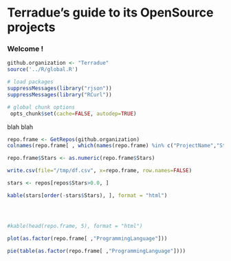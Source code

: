 # Terradue's guide to its OpenSource projects 


### Welcome !

```r

github.organization <- "Terradue"
source('../R/global.R')

# load packages
suppressMessages(library("rjson"))
suppressMessages(library("RCurl"))  

# global chunk options
 opts_chunk$set(cache=FALSE, autodep=TRUE)
```

blah blah

```r

repo.frame <- GetRepos(github.organization)
colnames(repo.frame[ , which(names(repo.frame) %in% c("ProjectName","Stars"))])

repo.frame$Stars <- as.numeric(repo.frame$Stars)

write.csv(file="/tmp/df.csv", x=repo.frame, row.names=FALSE)

stars <- repos[repos$Stars>0.0, ]

kable(stars[order(-stars$Stars), ], format = "html")




#kable(head(repo.frame, 5), format = "html")

plot(as.factor(repo.frame[ ,"ProgrammingLanguage"]))

pie(table(as.factor(repo.frame[ ,"ProgrammingLanguage"])))

```
